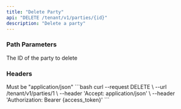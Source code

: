 ```yaml
---
title: "Delete Party"
api: "DELETE /tenant/v1/parties/{id}"
description: "Delete a party"
---
```


### Path Parameters

<ParamField path="id" type="integer" required>
  The ID of the party to delete
</ParamField>

### Headers

<ParamField header="Accept" type="string" required>
  Must be "application/json"
</ParamField>

<RequestExample>
```bash
curl --request DELETE \
  --url /tenant/v1/parties/1 \
  --header 'Accept: application/json' \
  --header 'Authorization: Bearer {access_token}'
```
</RequestExample> 